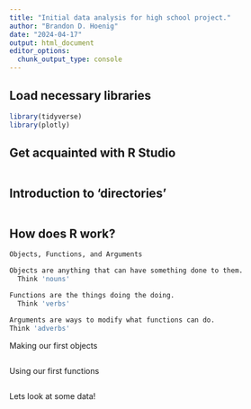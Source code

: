 ```yaml
---
title: "Initial data analysis for high school project."
author: "Brandon D. Hoenig"
date: "2024-04-17"
output: html_document
editor_options: 
  chunk_output_type: console
---
```


## Load necessary libraries
```r
library(tidyverse)
library(plotly)
```

## Get acquainted with R Studio
```bash

```

## Introduction to 'directories'
```r

```

## How does R work?
```bash
Objects, Functions, and Arguments

Objects are anything that can have something done to them. 
  Think 'nouns'

Functions are the things doing the doing. 
  Think 'verbs'
  
Arguments are ways to modify what functions can do. 
Think 'adverbs'
```

Making our first objects
```r

```

Using our first functions
```r

```

Lets look at some data!
```r

```

```r

```



